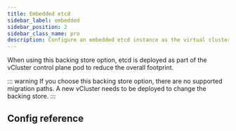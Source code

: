 ```yaml
---
title: Embedded etcd
sidebar_label: embedded
sidebar_position: 2
sidebar_class_name: pro
description: Configure an embedded etcd instance as the virtual cluster's backing store.
---
```



<ProAdmonition/>

When using this backing store option, etcd is deployed as part of the vCluster control plane pod to reduce the overall footprint.

::: warning
If you choose this backing store option, there are no supported migration paths. A new vCluster needs to be deployed to change the backing store. 
:::

## Config reference

<ConfigReference/>
